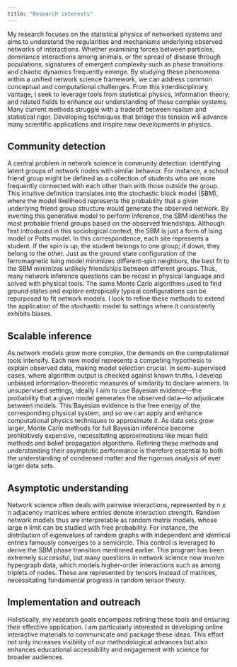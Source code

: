 ```yaml
---
title: "Research interests"
---
```



My research focuses on the statistical physics of networked systems and aims to understand the regularities and mechanisms underlying observed networks of interactions. Whether examining forces between particles, dominance interactions among animals, or the spread of disease through populations, signatures of emergent complexity such as phase transitions and chaotic dynamics frequently emerge. By studying these phenomena within a unified network science framework, we can address common conceptual and computational challenges. From this interdisciplinary vantage, I seek to leverage tools from statistical physics, information theory, and related fields to enhance our understanding of these complex systems. Many current methods struggle with a tradeoff between realism and statistical rigor. Developing techniques that bridge this tension will advance many scientific applications and inspire new developments in physics.

## Community detection
A central problem in network science is community detection: identifying latent groups of network nodes with similar behavior. For instance, a school friend group might be defined as a collection of students who are more frequently connected with each other than with those outside the group. This intuitive definition translates into the stochastic block model (SBM), where the model likelihood represents the probability that a given underlying friend group structure would generate the observed network. By inverting this generative model to perform inference, the SBM identifies the most probable friend groups based on the observed friendships. Although first introduced in this sociological context, the SBM is just a form of Ising model or Potts model. In this correspondence, each site represents a student. If the spin is up, the student belongs to one group; if down, they belong to the other. Just as the ground state configuration of the ferromagnetic Ising model minimizes different-spin neighbors, the best fit to the SBM minimizes unlikely friendships between different groups. Thus, many network inference questions can be recast in physical language and solved with physical tools. The same Monte Carlo algorithms used to find ground states and explore entropically typical configurations can be repurposed to fit network models. I look to refine these methods to extend the application of the stochastic model to settings where it consistently exhibits biases.

## Scalable inference
As network models grow more complex, the demands on the computational tools intensify. Each new model represents a competing hypothesis to explain observed data, making model selection crucial. In semi-supervised cases, where algorithm output is checked against known truths, I develop unbiased information-theoretic measures of similarity to declare winners. In unsupervised settings, ideally I aim to use Bayesian evidence—the probability that a given model generates the observed data—to adjudicate between models. This Bayesian evidence is the free energy of the corresponding physical system, and so we can apply and enhance computational physics techniques to approximate it. As data sets grow larger, Monte Carlo methods for full Bayesian inference become prohibitively expensive, necessitating approximations like mean field methods and belief propagation algorithms. Refining these methods and understanding their asymptotic performance is therefore essential to both the understanding of condensed matter and the rigorous analysis of ever larger data sets.


## Asymptotic understanding
Network science often deals with pairwise interactions, represented by n x n adjacency matrices where entries denote interaction strength. Random network models thus are interpretable as random matrix models, whose large n limit can be studied with free probability. For instance, the distribution of eigenvalues of random graphs with independent and identical entries famously converges to a semicircle. This control is leveraged to derive the SBM phase transition mentioned earlier. This program has been extremely successful, but many questions in network science now involve hypergraph data, which models higher-order interactions such as among triplets of nodes. These are represented by tensors instead of matrices, necessitating fundamental progress in random tensor theory.

## Implementation and outreach
Holistically, my research goals encompass refining these tools and ensuring their effective application. I am particularly interested in developing online interactive materials to communicate and package these ideas. This effort not only increases visibility of our methodological advances but also enhances educational accessibility and engagement with science for broader audiences.

